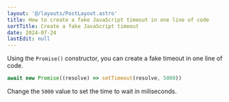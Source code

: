 ```yaml
---
layout: '@/layouts/PostLayout.astro'
title: How to create a fake JavaScript timeout in one line of code
sortTitle: Create a fake JavaScript timeout
date: 2024-07-24
lastEdit: null
---
```



Using the `Promise()` constructor, you can create a fake timeout in one line of code.

```javascript
await new Promise((resolve) => setTimeout(resolve, 5000))
```

Change the `5000` value to set the time to wait in miliseconds.
